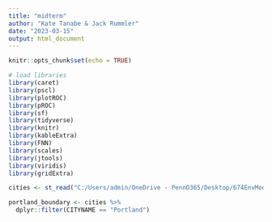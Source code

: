```yaml
---
title: "midterm"
author: "Kate Tanabe & Jack Rummler"
date: "2023-03-15"
output: html_document
---
```


```r
knitr::opts_chunk$set(echo = TRUE)

# load libraries
library(caret)
library(pscl)
library(plotROC)
library(pROC)
library(sf)
library(tidyverse)
library(knitr)
library(kableExtra)
library(FNN)
library(scales)
library(jtools)
library(viridis)
library(gridExtra)
```

```r
cities <- st_read("C:/Users/admin/OneDrive - PennO365/Desktop/674EnvModeling/Assignment3/city_shapefile/City_Boundaries.shp") %>% st_transform('EPSG:3780')

portland_boundary <- cities %>%
  dplyr::filter(CITYNAME == "Portland")
```

